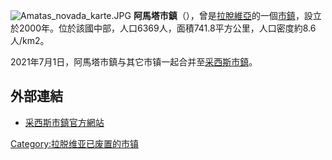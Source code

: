 {{multiple issues|
{{expand|time=2016-11-06T13:30:16+00:00}}
{{unreferenced|time=2016-11-06T13:30:16+00:00}}
}}
[[File:Amatas_novada_karte.JPG|right]]
'''阿馬塔市鎮'''（{{lang-lv|Amatas novads}}），曾是[[拉脫維亞|拉脫維亞]]的一個[[拉脫維亞行政區劃|市鎮]]，設立於2000年。位於該國中部，人口6369人，面積741.8平方公里，人口密度約8.6人/km2。

2021年7月1日，阿馬塔市鎮与其它市镇一起合并至[[采西斯市鎮|采西斯市鎮]]。

==外部連結==
* [https://www.cesis.lv/ 采西斯市鎮官方網站] {{Wayback|url=https://www.cesis.lv/ |date=20131207113126 }} {{lv}}

{{Latvia-geo-stub}}
[[Category:拉脱维亚已废置的市镇|Category:拉脱维亚已废置的市镇]]